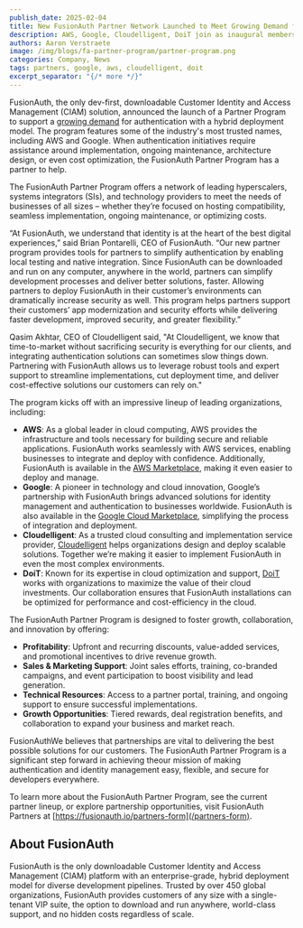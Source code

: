 ```yaml
---
publish_date: 2025-02-04
title: New FusionAuth Partner Network Launched to Meet Growing Demand for Downloadable Authentication
description: AWS, Google, Cloudelligent, DoiT join as inaugural members 
authors: Aaron Verstraete
image: /img/blogs/fa-partner-program/partner-program.png
categories: Company, News
tags: partners, google, aws, cloudelligent, doit
excerpt_separator: "{/* more */}"
---
```


FusionAuth, the only dev-first, downloadable Customer Identity and Access Management (CIAM) solution, announced the launch of a Partner Program to support a [growing demand](/blog/fusionauth-momentum-2024) for authentication with a hybrid deployment model. The program features some of the industry's most trusted names, including AWS and Google. When authentication initiatives require assistance around implementation, ongoing maintenance, architecture design, or even cost optimization, the FusionAuth Partner Program has a partner to help.

The FusionAuth Partner Program offers a network of leading hyperscalers, systems integrators (SIs), and technology providers to meet the needs of businesses of all sizes – whether they’re focused on hosting compatibility, seamless implementation, ongoing maintenance, or optimizing costs.

“At FusionAuth, we understand that identity is at the heart of the best digital experiences,” said Brian Pontarelli, CEO of FusionAuth. “Our new partner program provides tools for partners to simplify authentication by enabling local testing and native integration. Since FusionAuth can be downloaded and run on any computer, anywhere in the world, partners can simplify development processes and deliver better solutions, faster. Allowing partners to deploy FusionAuth in their customer’s environments can dramatically increase security as well. This program helps partners support their customers’ app modernization and security efforts while delivering faster development, improved security, and greater flexibility.”

Qasim Akhtar, CEO of Cloudelligent said, "At Cloudelligent, we know that time-to-market without sacrificing security is everything for our clients, and integrating authentication solutions can sometimes slow things down. Partnering with FusionAuth allows us to leverage robust tools and expert support to streamline implementations, cut deployment time, and deliver cost-effective solutions our customers can rely on."

The program kicks off with an impressive lineup of leading organizations, including:

- **AWS**: As a global leader in cloud computing, AWS provides the infrastructure and tools necessary for building secure and reliable applications. FusionAuth works seamlessly with AWS services, enabling businesses to integrate and deploy with confidence. Additionally, FusionAuth is available in the [AWS Marketplace](https://aws.amazon.com/marketplace/seller-profile?id=30ecc80d-f96e-4259-ae1c-fc3b994f90ea), making it even easier to deploy and manage.
- **Google**: A pioneer in technology and cloud innovation, Google’s partnership with FusionAuth brings advanced solutions for identity management and authentication to businesses worldwide. FusionAuth is also available in the [Google Cloud Marketplace](https://console.cloud.google.com/marketplace/product/fusionauth-public/fusionauth-enterprise?project=fusionauth-public), simplifying the process of integration and deployment.
- **Cloudelligent**: As a trusted cloud consulting and implementation service provider, [Cloudelligent](https://cloudelligent.com/) helps organizations design and deploy scalable solutions. Together we’re making it easier to implement FusionAuth in even the most complex environments.
- **DoiT**: Known for its expertise in cloud optimization and support, [DoiT](https://www.doit.com/) works with organizations to maximize the value of their cloud investments. Our collaboration ensures that FusionAuth installations can be optimized for performance and cost-efficiency in the cloud.

The FusionAuth Partner Program is designed to foster growth, collaboration, and innovation by offering:

- **Profitability**: Upfront and recurring discounts, value-added services, and promotional incentives to drive revenue growth.
- **Sales & Marketing Support**: Joint sales efforts, training, co-branded campaigns, and event participation to boost visibility and lead generation.
- **Technical Resources**: Access to a partner portal, training, and ongoing support to ensure successful implementations.
- **Growth Opportunities**: Tiered rewards, deal registration benefits, and collaboration to expand your business and market reach.

FusionAuthWe believes that partnerships are vital to delivering the best possible solutions for our customers. The FusionAuth Partner Program is a significant step forward in achieving theour mission of making authentication and identity management easy, flexible, and secure for developers everywhere.

To learn more about the FusionAuth Partner Program, see the current partner lineup, or explore partnership opportunities, visit FusionAuth Partners at [https://fusionauth.io/partners-form](/partners-form).

## **About FusionAuth**

FusionAuth is the only downloadable Customer Identity and Access Management (CIAM) platform with an enterprise-grade, hybrid deployment model for diverse development pipelines. Trusted by over 450 global organizations, FusionAuth provides customers of any size with a single-tenant VIP suite, the option to download and run anywhere, world-class support, and no hidden costs regardless of scale.